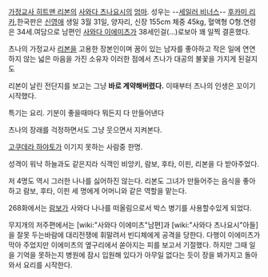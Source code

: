 [[가정교사 히트맨 리본]]의 [[사와다 츠나요시]]의 [[엄마]]. 성우는 --[[세일러 비너스]]-- [[후카미 리카]],한국판은 [[신영애]]
생일 3월 31일, 양자리, 신장 155cm 체중 45kg, 혈액형 O형.연령은 34세.여담으로 남편인 [[사와다 이에미츠]]가 38세인걸(...)로보아 꽤 일찍 결혼했다.

츠나의 가정교사 [[리본]]을 고용한 장본인이며 꿈이 있는 남자를 좋아하고 작은 일에 연연하지 않는 넓은 마음을 가진 소유자 이러한 점에서 츠나가 대공의 불꽃을 가지게 된걸지도

리본이 날린 전단지를 보고는 그냥 '''바로 계약해버렸다.''' 이때부터 츠나의 인생은 꼬이기 시작했다.

특기는 요리. 기분이 좋을때마다 뭐든지 다 만들어낸다

츠나의 장래를 걱정하면서도 그냥 웃으면서 지켜본다.

[[고쿠데라 하야토]]가 이기지 못하는 사람중 한명.

성격이 워낙 하늘과도 같은지라 식객인 비앙키, 람보, 후타, 이핀, 리본을 다 받아주었다. 

저 4명도 역시 그러한 나나를 싫어하진 않는다. 리본도 그녀가 만들어주는 음식을 좋아하고 람보, 후타, 이핀 세 명에게 어머니와 같은 역할을 맡는다.

268화에서는 [[람보]]가 사와다 나나를 떠올림으로서 박스 병기를 사용할수있게 되었다.

무지개의 저주편에서는 [wiki:"사와다 이에미츠"남편]과 [wiki:"사와다 츠나요시"아들]을 잘못 두는바람에 대리전쟁에 휘말려서 빈디체에게 공격을 당한다. 다행이 이에미츠가 막아 주었지만 이에미츠의 옆구리에서 쏟아지는 피를 보고서 기절했다.
하지만 그때 일을 기억을 못하는지 병원에 잠시 입원해 있다가 아무일 없다는 듯이 장을 봐가지고 돌아와서 요리를 시작한다. 
